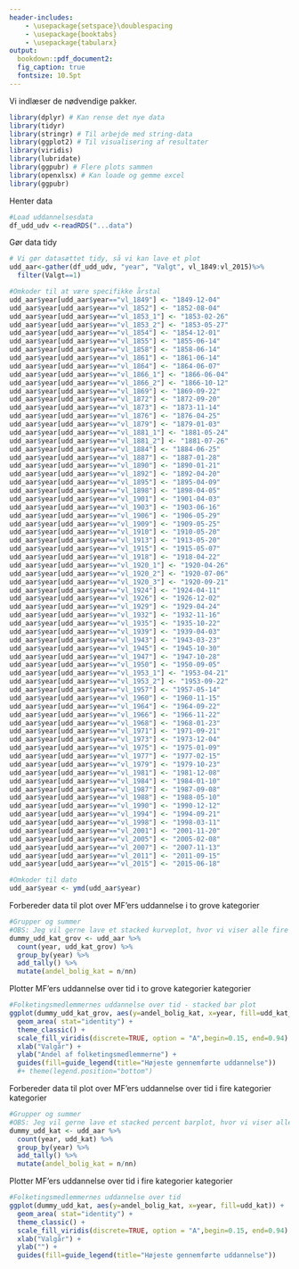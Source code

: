 ```yaml
---
header-includes:
    - \usepackage{setspace}\doublespacing
    - \usepackage{booktabs} 
    - \usepackage{tabularx}
output:   
  bookdown::pdf_document2:
  fig_caption: true
  fontsize: 10.5pt
---
```

Vi indlæser de nødvendige pakker.
```r
library(dplyr) # Kan rense det nye data
library(tidyr)
library(stringr) # Til arbejde med string-data
library(ggplot2) # Til visualisering af resultater
library(viridis)
library(lubridate)
library(ggpubr) # Flere plots sammen
library(openxlsx) # Kan loade og gemme excel
library(ggpubr)
```

Henter data
```r
#Load uddannelsesdata
df_udd_udv <-readRDS("...data")
```

Gør data tidy
```r
# Vi gør datasættet tidy, så vi kan lave et plot
udd_aar<-gather(df_udd_udv, "year", "Valgt", vl_1849:vl_2015)%>% 
  filter(Valgt==1)

#Omkoder til at være specifikke årstal
udd_aar$year[udd_aar$year=="vl_1849"] <- "1849-12-04"
udd_aar$year[udd_aar$year=="vl_1852"] <- "1852-08-04"
udd_aar$year[udd_aar$year=="vl_1853_1"] <- "1853-02-26"
udd_aar$year[udd_aar$year=="vl_1853_2"] <- "1853-05-27"
udd_aar$year[udd_aar$year=="vl_1854"] <- "1854-12-01"
udd_aar$year[udd_aar$year=="vl_1855"] <- "1855-06-14"
udd_aar$year[udd_aar$year=="vl_1858"] <- "1858-06-14"
udd_aar$year[udd_aar$year=="vl_1861"] <- "1861-06-14"
udd_aar$year[udd_aar$year=="vl_1864"] <- "1864-06-07"
udd_aar$year[udd_aar$year=="vl_1866_1"] <- "1866-06-04"
udd_aar$year[udd_aar$year=="vl_1866_2"] <- "1866-10-12"
udd_aar$year[udd_aar$year=="vl_1869"] <- "1869-09-22"
udd_aar$year[udd_aar$year=="vl_1872"] <- "1872-09-20"
udd_aar$year[udd_aar$year=="vl_1873"] <- "1873-11-14"
udd_aar$year[udd_aar$year=="vl_1876"] <- "1876-04-25"
udd_aar$year[udd_aar$year=="vl_1879"] <- "1879-01-03"
udd_aar$year[udd_aar$year=="vl_1881_1"] <- "1881-05-24"
udd_aar$year[udd_aar$year=="vl_1881_2"] <- "1881-07-26"
udd_aar$year[udd_aar$year=="vl_1884"] <- "1884-06-25"
udd_aar$year[udd_aar$year=="vl_1887"] <- "1887-01-28"
udd_aar$year[udd_aar$year=="vl_1890"] <- "1890-01-21"
udd_aar$year[udd_aar$year=="vl_1892"] <- "1892-04-20"
udd_aar$year[udd_aar$year=="vl_1895"] <- "1895-04-09"
udd_aar$year[udd_aar$year=="vl_1898"] <- "1898-04-05"
udd_aar$year[udd_aar$year=="vl_1901"] <- "1901-04-03"
udd_aar$year[udd_aar$year=="vl_1903"] <- "1903-06-16"
udd_aar$year[udd_aar$year=="vl_1906"] <- "1906-05-29"
udd_aar$year[udd_aar$year=="vl_1909"] <- "1909-05-25"
udd_aar$year[udd_aar$year=="vl_1910"] <- "1910-05-20"
udd_aar$year[udd_aar$year=="vl_1913"] <- "1913-05-20"
udd_aar$year[udd_aar$year=="vl_1915"] <- "1915-05-07"
udd_aar$year[udd_aar$year=="vl_1918"] <- "1918-04-22"
udd_aar$year[udd_aar$year=="vl_1920_1"] <- "1920-04-26"
udd_aar$year[udd_aar$year=="vl_1920_2"] <- "1920-07-06"
udd_aar$year[udd_aar$year=="vl_1920_3"] <- "1920-09-21"
udd_aar$year[udd_aar$year=="vl_1924"] <- "1924-04-11"
udd_aar$year[udd_aar$year=="vl_1926"] <- "1926-12-02"
udd_aar$year[udd_aar$year=="vl_1929"] <- "1929-04-24"
udd_aar$year[udd_aar$year=="vl_1932"] <- "1932-11-16"
udd_aar$year[udd_aar$year=="vl_1935"] <- "1935-10-22"
udd_aar$year[udd_aar$year=="vl_1939"] <- "1939-04-03"
udd_aar$year[udd_aar$year=="vl_1943"] <- "1943-03-23"
udd_aar$year[udd_aar$year=="vl_1945"] <- "1945-10-30"
udd_aar$year[udd_aar$year=="vl_1947"] <- "1947-10-28"
udd_aar$year[udd_aar$year=="vl_1950"] <- "1950-09-05"
udd_aar$year[udd_aar$year=="vl_1953_1"] <- "1953-04-21"
udd_aar$year[udd_aar$year=="vl_1953_2"] <- "1953-09-22"
udd_aar$year[udd_aar$year=="vl_1957"] <- "1957-05-14"
udd_aar$year[udd_aar$year=="vl_1960"] <- "1960-11-15"
udd_aar$year[udd_aar$year=="vl_1964"] <- "1964-09-22"
udd_aar$year[udd_aar$year=="vl_1966"] <- "1966-11-22"
udd_aar$year[udd_aar$year=="vl_1968"] <- "1968-01-23"
udd_aar$year[udd_aar$year=="vl_1971"] <- "1971-09-21"
udd_aar$year[udd_aar$year=="vl_1973"] <- "1973-12-04"
udd_aar$year[udd_aar$year=="vl_1975"] <- "1975-01-09"
udd_aar$year[udd_aar$year=="vl_1977"] <- "1977-02-15"
udd_aar$year[udd_aar$year=="vl_1979"] <- "1979-10-23"
udd_aar$year[udd_aar$year=="vl_1981"] <- "1981-12-08"
udd_aar$year[udd_aar$year=="vl_1984"] <- "1984-01-10"
udd_aar$year[udd_aar$year=="vl_1987"] <- "1987-09-08"
udd_aar$year[udd_aar$year=="vl_1988"] <- "1988-05-10"
udd_aar$year[udd_aar$year=="vl_1990"] <- "1990-12-12"
udd_aar$year[udd_aar$year=="vl_1994"] <- "1994-09-21"
udd_aar$year[udd_aar$year=="vl_1998"] <- "1998-03-11"
udd_aar$year[udd_aar$year=="vl_2001"] <- "2001-11-20"
udd_aar$year[udd_aar$year=="vl_2005"] <- "2005-02-08"
udd_aar$year[udd_aar$year=="vl_2007"] <- "2007-11-13"
udd_aar$year[udd_aar$year=="vl_2011"] <- "2011-09-15"
udd_aar$year[udd_aar$year=="vl_2015"] <- "2015-06-18"

#Omkoder til dato
udd_aar$year <- ymd(udd_aar$year)
```

Forbereder data til plot over MF'ers uddannelse i to grove kategorier
```r
#Grupper og summer 
#OBS: Jeg vil gerne lave et stacked kurveplot, hvor vi viser alle fire uddannelser
dummy_udd_kat_grov <- udd_aar %>%
  count(year, udd_kat_grov) %>% 
  group_by(year) %>% 
  add_tally() %>%
  mutate(andel_bolig_kat = n/nn)
```

Plotter MF'ers uddannelse over tid i to grove kategorier kategorier
```r
#Folketingsmedlemmernes uddannelse over tid - stacked bar plot
ggplot(dummy_udd_kat_grov, aes(y=andel_bolig_kat, x=year, fill=udd_kat_grov)) + 
  geom_area( stat="identity") +
  theme_classic() +
  scale_fill_viridis(discrete=TRUE, option = "A",begin=0.15, end=0.94) +
  xlab("Valgår") +
  ylab("Andel af folketingsmedlemmerne") +
  guides(fill=guide_legend(title="Højeste gennemførte uddannelse")) 
  #+ theme(legend.position="bottom")
```

Forbereder data til plot over MF'ers uddannelse over tid i fire kategorier kategorier
```r
#Grupper og summer 
#OBS: Jeg vil gerne lave et stacked percent barplot, hvor vi viser alle fire uddannelser
dummy_udd_kat <- udd_aar %>%
  count(year, udd_kat) %>% 
  group_by(year) %>% 
  add_tally() %>%
  mutate(andel_bolig_kat = n/nn)
```

Plotter MF'ers uddannelse over tid i fire kategorier kategorier
```r
#Folketingsmedlemmernes uddannelse over tid
ggplot(dummy_udd_kat, aes(y=andel_bolig_kat, x=year, fill=udd_kat)) + 
  geom_area( stat="identity") +
  theme_classic() +
  scale_fill_viridis(discrete=TRUE, option = "A",begin=0.15, end=0.94) +
  xlab("Valgår") +
  ylab("") +
  guides(fill=guide_legend(title="Højeste gennemførte uddannelse"))
```